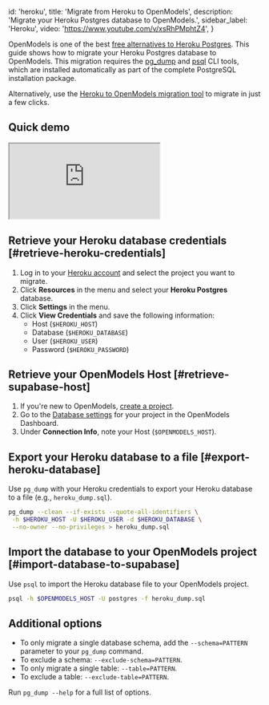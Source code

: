 
  id: 'heroku',
  title: 'Migrate from Heroku to OpenModels',
  description: 'Migrate your Heroku Postgres database to OpenModels.',
  sidebar_label: 'Heroku',
  video: 'https://www.youtube.com/v/xsRhPMphtZ4',
}

OpenModels is one of the best [free alternatives to Heroku Postgres](https://open-models-platform.com/alternatives/supabase-vs-heroku-postgres). This guide shows how to migrate your Heroku Postgres database to OpenModels. This migration requires the [pg_dump](https://www.postgresql.org/docs/current/app-pgdump.html) and [psql](https://www.postgresql.org/docs/current/app-psql.html) CLI tools, which are installed automatically as part of the complete PostgreSQL installation package.

Alternatively, use the [Heroku to OpenModels migration tool](https://migrate.supabase.com/) to migrate in just a few clicks.

## Quick demo

<div className="video-container">
  <iframe
    src="https://www.youtube-nocookie.com/embed/xsRhPMphtZ4"
    frameBorder="1"
    allow="accelerometer; autoplay; clipboard-write; encrypted-media; gyroscope; picture-in-picture"
    allowFullScreen
  ></iframe>
</div>

## Retrieve your Heroku database credentials [#retrieve-heroku-credentials]

1. Log in to your [Heroku account](https://heroku.com) and select the project you want to migrate.
1. Click **Resources** in the menu and select your **Heroku Postgres** database.
1. Click **Settings** in the menu.
1. Click **View Credentials** and save the following information:
   - Host (`$HEROKU_HOST`)
   - Database (`$HEROKU_DATABASE`)
   - User (`$HEROKU_USER`)
   - Password (`$HEROKU_PASSWORD`)

## Retrieve your OpenModels Host [#retrieve-supabase-host]

1. If you're new to OpenModels, [create a project](https://open-models-platform.com/dashboard).
1. Go to the [Database settings](https://open-models-platform.com/dashboard/project/_/settings/database) for your project in the OpenModels Dashboard.
1. Under **Connection Info**, note your Host (`$OPENMODELS_HOST`).

## Export your Heroku database to a file [#export-heroku-database]

Use `pg_dump` with your Heroku credentials to export your Heroku database to a file (e.g., `heroku_dump.sql`).

```bash
pg_dump --clean --if-exists --quote-all-identifiers \
 -h $HEROKU_HOST -U $HEROKU_USER -d $HEROKU_DATABASE \
 --no-owner --no-privileges > heroku_dump.sql
```

## Import the database to your OpenModels project [#import-database-to-supabase]

Use `psql` to import the Heroku database file to your OpenModels project.

```bash
psql -h $OPENMODELS_HOST -U postgres -f heroku_dump.sql
```

## Additional options

- To only migrate a single database schema, add the `--schema=PATTERN` parameter to your `pg_dump` command.
- To exclude a schema: `--exclude-schema=PATTERN`.
- To only migrate a single table: `--table=PATTERN`.
- To exclude a table: `--exclude-table=PATTERN`.

Run `pg_dump --help` for a full list of options.

<MigrationWarnings />


